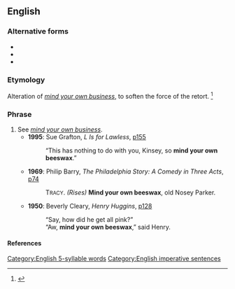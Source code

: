 ==English==

===Alternative forms===
* {{l|en|none of your beeswax}}
* {{l|en|none of your bee's wax|none of your bee’s wax}}
* {{l|en|none of your bees' wax|none of your bees’ wax}}

===Etymology===
Alteration of ''[[mind your own business]]'', to soften the force of the retort.
<ref>{{cite-book
|last=Palmatier
|first=Robert Allen
|year=1995
|title=Speaking of Animals: A Dictionary of Animal Metaphors
|publisher=Greenwood Press
|pages=[http://books.google.com/books?id=kSr4fO2zYrIC&pg=PA23&dq=%22mind+your+own+beeswax%22&as_brr=3&sig=qq3gjRx5DmX1vJtnKvMvNA2KhV0 p.23]
|isbn=0313294909
}}</ref>

===Phrase===
{{head|en|phrase}}

# See ''[[mind your own business]]''.
#* '''1995''': Sue Grafton, ''L Is for Lawless'', [http://books.google.com/books?id=l3Hai1oPouoC&pg=PA161&ots=26NmB9hlE6&dq=%22mind+your+own+beeswax%22&as_brr=3&sig=5ygFbYvRZvNqYgGE01wiQJOK6II p155]
#*: “This has nothing to do with you, Kinsey, so '''mind your own beeswax'''.”
#* '''1969''': Philip Barry, ''The Philadelphia Story: A Comedy in Three Acts'', [http://books.google.com/books?id=sOamYn1O7zMC&pg=PA74&ots=D3YBPcpnzr&dq=%22mind+your+own+beeswax%22+date:1000-1970&as_brr=3&sig=Kryz4-u9dscTW0UhV90UBhhah-s p74]
#*: T<small>RACY</small>. ''(Rises)'' '''Mind your own beeswax''', old Nosey Parker.
#* '''1950''': Beverly Cleary, ''Henry Huggins'', [http://books.google.com/books?id=JeM-Ig9Zh08C&pg=PA128&ots=9R9gmr0ucl&dq=%22mind+your+own+beeswax%22&as_brr=3&sig=TtGWLByjW0h2zZpYXTADsqv-6ms p128]
#*: “Say, how did he get all pink?”
#*: “Aw, '''mind your own beeswax''',” said Henry.

====References====
<references/>

[[Category:English 5-syllable words]]
[[Category:English imperative sentences]]